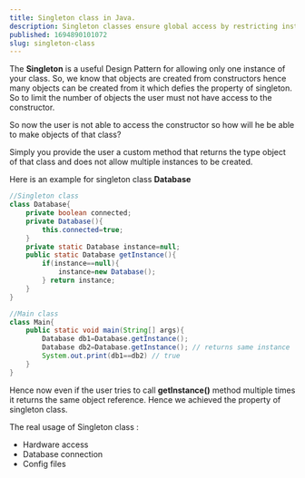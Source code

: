 ```yaml
---
title: Singleton class in Java.
description: Singleton classes ensure global access by restricting instantiation to a single instance for shared resources, providing centralized control and consistency.
published: 1694890101072
slug: singleton-class
---
```


The **Singleton** is a useful Design Pattern for allowing only one instance of your class. So, we know that objects are created from constructors hence many objects can be created from it which defies the property of singleton. So to limit the number of objects the user must not have access to the constructor.

So now the user is not able to access the constructor so how will he be able to make objects of that class?

Simply you provide the user a custom method that returns the type object of that class and does not allow multiple instances to be created.

Here is an example for singleton class **Database**

```java:Database.java showLineNumbers {7}
//Singleton class
class Database{
    private boolean connected;
    private Database(){
        this.connected=true;
    }
    private static Database instance=null;
    public static Database getInstance(){
        if(instance==null){
            instance=new Database();
        } return instance;
    }
}
```

```java:Main.java showLineNumbers {6}
//Main class
class Main{
    public static void main(String[] args){
        Database db1=Database.getInstance();
        Database db2=Database.getInstance(); // returns same instance
        System.out.print(db1==db2) // true
    }
}
```

Hence now even if the user tries to call **getInstance()** method multiple times it returns the same object reference. Hence we achieved the property of singleton class.

The real usage of Singleton class :

- Hardware access
- Database connection
- Config files
